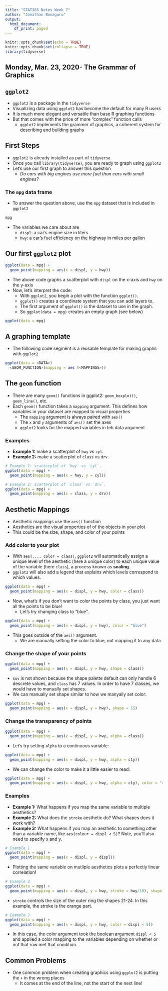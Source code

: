 ```yaml
---
title: "STAT385 Notes Week 7"
author: "Jonathan Bonaguro"
output:
  html_document:
    df_print: paged
---
```


```r
knitr::opts_chunk$set(echo = TRUE)
knitr::opts_chunk$set(collapse = TRUE)
library(tidyverse)
```

## **Monday, Mar. 23, 2020- The Grammar of Graphics**

## `ggplot2`

* `ggplot2` is a package in the `tidyverse`
* Visualizing data using `ggplot2` has become the default for many R users
* It is much more elegant and versatile than base R graphing functions
* But that comes with the price of more "complex" function calls
    + `ggplot2` implements the grammer of graphics, a coherent system for describing and building graphs
    
## First Steps

* `ggplot2` is already installed as part of `tidyverse`
* Once you call `library(tidyverse)`, you are ready to graph using `ggplot2`
* Let's use our first graph to answer this question
    + *Do cars with big engines use more fuel than cars with small engines?*
    
### The `mpg` data frame

* To answer the question above, use the `mpg` dataset that is included in `ggplot2`

```r
mpg
```

* The variables we care about are
    + `displ`: a car's engine size in liters
    + `hwy`: a car's fuel efficiency on the highway in miles per gallon
    
## Our first `ggplot2` plot

```r
ggplot(data = mpg) +
  geom_point(mapping = aes(x = displ, y = hwy))
```

* The above code graphs a scatterplot with `displ` on the x-axis and `hwy` on the y-axis
* Now, let's interpret the code:
    + With `ggplot2`, you begin a plot with the function `ggplot()`.
    + `ggplot()` creates a coordinate system that you can add layers to.
    + The first argument of `ggplot()` is the dataset to use in the graph.
    + So `ggplot(data = mpg)` creates an empty graph (see below)
    
```r
ggplot(data = mpg)
```
    
## A graphing template

* The following code segment is a reusable template for making graphs with `ggplot2`

```r
ggplot(data = <DATA>)
  <GEOM_FUNCTION>(mapping = aes (<MAPPINGS>))
```

## The `geom` function

* There are many `geom()` functions in ggplot2: `geom_boxplot()`, `geom_line()`, etc.
* Each `geom()` function takes a `mapping` argument. This defines how variables in your dataset are mapped to visual properties
    + The `mapping` argument is always paired with `aes()`
    + The `x` and `y` arguments of `aes()` set the axes
    + `ggplot2` looks for the mapped variables in teh data argument
    
### Examples

* **Example 1:** make a scatterplot of `hwy` vs `cyl`.
* **Example 2:** make a scatterplot of `class` vs `drv`.

```r
# Example 1: scatterplot of `hwy` vs `cyl`.
ggplot(data = mpg) +
  geom_point(mapping = aes(x = hwy, y = cyl))
```

```r
# Example 2: scatterplot of `class` vs `drv`.
ggplot(data = mpg) +
  geom_point(mapping = aes(x = class, y = drv))
```

## Aesthetic Mappings

* Aesthetic mappings use the `aes()` function
* Aesthetics are the visual properties of of the objects in your plot
* This could be the size, shape, and color of your points

### Add color to your plot

* With `aes(..., color = class)`, `ggplot2` will automatically assign a unique level of the aesthetic (here a unique color) to each unique value of the variable (here `class`), a process known as **scaling**.
* `ggplot2` will also add a legend that explains which levels correspond to which values.

```r
ggplot(data = mpg) +
  geom_point(mapping = aes(x = displ, y = hwy, color = class))
```

* Now, what’s if you don’t want to color the points by class, you just want all the points to be blue!
    + Let’s try changing class to "blue".

```r
ggplot(data = mpg) +
  geom_point(mapping = aes(x = displ, y = hwy), color = "blue")
```

* This goes outside of the `aes()` argument.
    + We are manually setting the color to blue, not mapping it to any data

### Change the shape of your points

```r
ggplot(data = mpg) +
  geom_point(mapping = aes(x = displ, y = hwy, shape = class))
```

* `suv` is not shown because the shape palette default can only handle 6 descrete values, and `class` has 7 values. In order to have 7 classes, we would have to manually set shapes.
* We can manually set shape similar to how we manyally set color:

```r
ggplot(data = mpg) +
  geom_point(mapping = aes(x = displ, y = hwy), shape = 15)
```

### Change the transparency of points

```r
ggplot(data = mpg) +
  geom_point(mapping = aes(x = displ, y = hwy, alpha = class))
```

* Let's try setting `alpha` to a continuous variable: 

```r
ggplot(data = mpg) +
  geom_point(mapping = aes(x = displ, y = hwy, alpha = cty))
```

* We can change the color to make it a little easier to read:

```r
ggplot(data = mpg) +
  geom_point(mapping = aes(x = displ, y = hwy, alpha = cty), color = "red")
```

### Examples

* **Example 1:** What happens if you map the same variable to multiple aesthetics?
* **Example 2:** What does the `stroke` aesthetic do? What shapes does it work with?
* **Example 3:** What happens if you map an aesthetic to something other than a variable name, like `aes(colour = displ < 5)`? Note, you’ll also need to specify x and y.

```r
# Example 1
ggplot(data = mpg) +
  geom_point(mapping = aes(x = displ, y = displ))
```

* Plotting the same variable on mutliple aesthetics plots a perfectly linear correlation!

```r
# Example 2
ggplot(data = mpg) +
  geom_point(mapping = aes(x = displ, y = hwy, stroke = hwy/10), shape = 21, color = "darkorange", fill = "blue")
```

* `stroke` controls the size of the outer ring the shapes 21-24. In this example, the stroke is the orange part. 

```r
# Example 3
ggplot(data = mpg) +
  geom_point(mapping = aes(x = displ, y = hwy, color = displ < 5))
```

* In this case, the color argument took the boolean argument `displ < 5` and applied a color mapping to the variables depending on whether or not that row met that condition. 

## Common Problems

* One common problem when creating graphics using `ggplot2` is putting the `+` in the wrong places
    + It comes at the end of the line, not the start of the next line!
